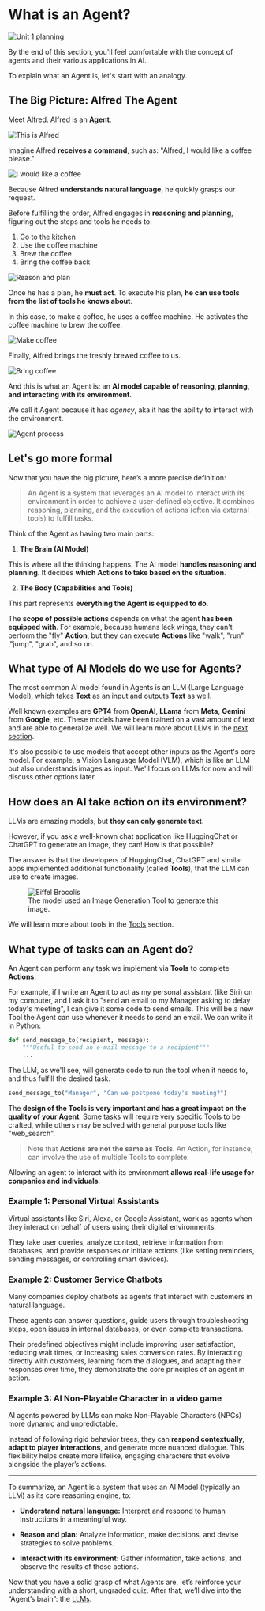 # What is an Agent?

<img src="https://huggingface.co/datasets/agents-course/course-images/resolve/main/en/unit1/whiteboard-no-check.jpg" alt="Unit 1 planning"/>

By the end of this section, you'll feel comfortable with the concept of agents and their various applications in AI.

To explain what an Agent is, let's start with an analogy.

## The Big Picture: Alfred The Agent

Meet Alfred. Alfred is an **Agent**.

<img src="https://huggingface.co/datasets/agents-course/course-images/resolve/main/en/unit1/this-is-alfred.jpg" alt="This is Alfred"/>

Imagine Alfred **receives a command**, such as: "Alfred, I would like a coffee please."

<img src="https://huggingface.co/datasets/agents-course/course-images/resolve/main/en/unit1/coffee-please.jpg" alt="I would like a coffee"/>

Because Alfred **understands natural language**, he quickly grasps our request.

Before fulfilling the order, Alfred engages in **reasoning and planning**, figuring out the steps and tools he needs to:

1. Go to the kitchen  
2. Use the coffee machine  
3. Brew the coffee  
4. Bring the coffee back

<img src="https://huggingface.co/datasets/agents-course/course-images/resolve/main/en/unit1/reason-and-plan.jpg" alt="Reason and plan"/>

Once he has a plan, he **must act**. To execute his plan, **he can use tools from the list of tools he knows about**. 

In this case, to make a coffee, he uses a coffee machine. He activates the coffee machine to brew the coffee.

<img src="https://huggingface.co/datasets/agents-course/course-images/resolve/main/en/unit1/make-coffee.jpg" alt="Make coffee"/>

Finally, Alfred brings the freshly brewed coffee to us.

<img src="https://huggingface.co/datasets/agents-course/course-images/resolve/main/en/unit1/bring-coffee.jpg" alt="Bring coffee"/>

And this is what an Agent is: an **AI model capable of reasoning, planning, and interacting with its environment**. 

We call it Agent because it has _agency_, aka it has the ability to interact with the environment.

<img src="https://huggingface.co/datasets/agents-course/course-images/resolve/main/en/unit1/process.jpg" alt="Agent process"/>

## Let's go more formal

Now that you have the big picture, here’s a more precise definition:

> An Agent is a system that leverages an AI model to interact with its environment in order to achieve a user-defined objective. It combines reasoning, planning, and the execution of actions (often via external tools) to fulfill tasks.

Think of the Agent as having two main parts:

1. **The Brain (AI Model)**

This is where all the thinking happens. The AI model **handles reasoning and planning**.
It decides **which Actions to take based on the situation**.

2. **The Body (Capabilities and Tools)**

This part represents **everything the Agent is equipped to do**.

The **scope of possible actions** depends on what the agent **has been equipped with**. For example, because humans lack wings, they can't perform the "fly" **Action**, but they can execute **Actions** like "walk", "run" ,"jump", "grab", and so on.

## What type of AI Models do we use for Agents?

The most common AI model found in Agents is an LLM (Large Language Model), which  takes **Text** as an input and outputs **Text** as well.

Well known examples are **GPT4** from **OpenAI**, **LLama** from **Meta**, **Gemini** from **Google**, etc. These models have been trained on a vast amount of text and are able to generalize well. We will learn more about LLMs in the [next section](what-are-llms.mdx).

<Tip>
It's also possible to use models that accept other inputs as the Agent's core model. For example, a Vision Language Model (VLM), which is like an LLM but also understands images as input. We'll focus on LLMs for now and will discuss other options later.
</Tip>

## How does an AI take action on its environment?

LLMs are amazing models, but **they can only generate text**. 

However, if you ask a well-known chat application like HuggingChat or ChatGPT to generate an image, they can! How is that possible?

The answer is that the developers of HuggingChat, ChatGPT and similar apps implemented additional functionality (called **Tools**), that the LLM can use to create images.

<figure>
<img src="https://huggingface.co/datasets/agents-course/course-images/resolve/main/en/unit1/eiffel_brocolis.jpg" alt="Eiffel Brocolis"/>
<figcaption>The model used an Image Generation Tool to generate this image.
</figcaption>
</figure>

We will learn more about tools in the [Tools](tools.mdx) section.

## What type of tasks can an Agent do?

An Agent can perform any task we implement via **Tools** to complete **Actions**.

For example, if I write an Agent to act as my personal assistant (like Siri) on my computer, and I ask it to "send an email to my Manager asking to delay today's meeting", I can give it some code to send emails. This will be a new Tool the Agent can use whenever it needs to send an email. We can write it in Python:

```python
def send_message_to(recipient, message):
    """Useful to send an e-mail message to a recipient"""
    ...
```

The LLM, as we'll see, will generate code to run the tool when it needs to, and thus fulfill the desired task.

```python
send_message_to("Manager", "Can we postpone today's meeting?")
```

The **design of the Tools is very important and has a great impact on the quality of your Agent**. Some tasks will require very specific Tools to be crafted, while others may be solved with general purpose tools like "web_search".

> Note that **Actions are not the same as Tools**. An Action, for instance, can involve the use of multiple Tools to complete.

Allowing an agent to interact with its environment **allows real-life usage for companies and individuals**.

### Example 1: Personal Virtual Assistants

Virtual assistants like Siri, Alexa, or Google Assistant, work as agents when they interact on behalf of users using their digital environments.

They take user queries, analyze context, retrieve information from databases, and provide responses or initiate actions (like setting reminders, sending messages, or controlling smart devices).

### Example 2: Customer Service Chatbots

Many companies deploy chatbots as agents that interact with customers in natural language. 

These agents can answer questions, guide users through troubleshooting steps, open issues in internal databases, or even complete transactions.

Their predefined objectives might include improving user satisfaction, reducing wait times, or increasing sales conversion rates. By interacting directly with customers, learning from the dialogues, and adapting their responses over time, they demonstrate the core principles of an agent in action.


### Example 3: AI Non-Playable Character in a video game

AI agents powered by LLMs can make Non-Playable Characters (NPCs) more dynamic and unpredictable.

Instead of following rigid behavior trees, they can **respond contextually, adapt to player interactions**, and generate more nuanced dialogue. This flexibility helps create more lifelike, engaging characters that evolve alongside the player’s actions.

---

To summarize, an Agent is a system that uses an AI Model (typically an LLM) as its core reasoning engine, to:

- **Understand natural language:**  Interpret and respond to human instructions in a meaningful way.

- **Reason and plan:** Analyze information, make decisions, and devise strategies to solve problems.

- **Interact with its environment:** Gather information, take actions, and observe the results of those actions.

Now that you have a solid grasp of what Agents are, let’s reinforce your understanding with a short, ungraded quiz. After that, we’ll dive into the “Agent’s brain”: the [LLMs](what-are-llms.mdx).
